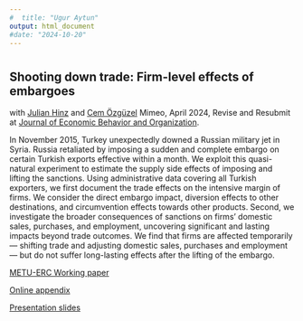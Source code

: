 ```yaml
---
#  title: "Ugur Aytun"
output: html_document
#date: "2024-10-20"
---
```



#
#
#
#
#
#

## Shooting down trade: Firm-level effects of embargoes
with [Julian Hinz](https://julianhinz.com/) and [Cem Özgüzel](https://sites.google.com/view/cemozguzel/home) Mimeo, April 2024, Revise and Resubmit at [Journal of Economic Behavior and Organization](https://www.sciencedirect.com/journal/journal-of-economic-behavior-and-organization).

In November 2015, Turkey unexpectedly downed a Russian military jet in Syria. Russia retaliated by imposing a sudden and complete embargo on certain Turkish exports effective within a month. We exploit this quasi-natural experiment to estimate the supply side effects of imposing and lifting the sanctions. Using administrative data covering all Turkish exporters, we first document the trade effects on the intensive margin of firms. We consider the direct embargo impact, diversion effects to other destinations, and circumvention effects towards other products. Second, we investigate the broader consequences of sanctions on firms' domestic sales, purchases, and employment, uncovering significant and lasting impacts beyond trade outcomes. We find that firms are affected temporarily — shifting trade and adjusting domestic sales, purchases and employment — but do not suffer long-lasting effects after the lifting of the embargo.


[METU-ERC Working paper](https://erc.metu.edu.tr/en/system/files/menu/series24/2404.pdf)

[Online appendix](https://uguraytun.github.io/uguraytun/shooting_down_trade_online_app.pdf)

[Presentation slides](https://julianhinz.com/research/shooting_down_trade/shooting_down_trade-slides.pdf)